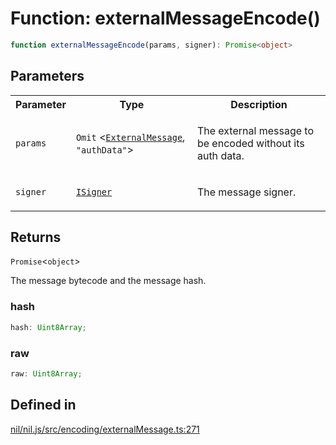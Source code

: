 # Function: externalMessageEncode()

```ts
function externalMessageEncode(params, signer): Promise<object>
```

## Parameters

<table>
<tr>
<th>Parameter</th>
<th>Type</th>
<th>Description</th>
</tr>
<tr>
<td>

`params`

</td>
<td>

`Omit` \<[`ExternalMessage`](../type-aliases/ExternalMessage.mdx), `"authData"`\>

</td>
<td>

The external message to be encoded without its auth data.

</td>
</tr>
<tr>
<td>

`signer`

</td>
<td>

[`ISigner`](../interfaces/ISigner.mdx)

</td>
<td>

The message signer.

</td>
</tr>
</table>

## Returns

`Promise`\<`object`\>

The message bytecode and the message hash.

### hash

```ts
hash: Uint8Array;
```

### raw

```ts
raw: Uint8Array;
```

## Defined in

[nil/nil.js/src/encoding/externalMessage.ts:271](https://github.com/NilFoundation/nil.js/blob/08a7f90027b4c09b608245b19f15f6fb7ae1ff03/src/encoding/externalMessage.ts#L271)
